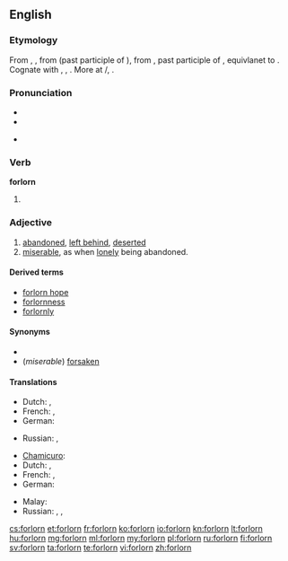 ==English==

===Etymology===
From {{etyl|enm}} {{term|forlorn|lang=enm}}, {{term|forloren|lang=enm}}, from {{etyl|ang}} {{term|forloren|lang=ang}} (past participle of {{term|forleosan|forlēosan|to lose completely or to be obliterated to a shell, a blitz of carnage|lang=ang}}), from {{proto|Germanic|fraluzanaz|lost|lang=en}}, past participle of {{proto|Germanic|fraleusanan|to lose|lang=en}}, equivlanet to {{prefix|for|lorn}}. Cognate with {{etyl|nl|-}} {{term|verloren||lost|lang=nl}}, {{etyl|de|-}} {{term|verloren||lost|lang=de}}, {{etyl|sv|-}} {{term|förlorad||lost|lang=sv}}. More at {{l|en|lese}}/{{l|en|leese}}, {{l|en|lorn}}.

===Pronunciation===
* {{IPA|/fɔɹˈlɔɹn/}}
* {{audio|en-us-forlorn.ogg|Audio (US)}}

* {{rhymes|ɔː(r)n}}

===Verb===
'''forlorn'''

# {{obsolete}} {{past participle of|forlese}}

===Adjective===
{{en-adj|forlorner|forlornest|more}}

# [[abandoned]], [[left behind]], [[deserted]]
# [[miserable]], as when [[lonely]] being abandoned.

====Derived terms====
* [[forlorn hope]]
* [[forlornness]]
* [[forlornly]]

====Synonyms====
*
* (''miserable'') [[forsaken]]

====Translations====
{{trans-top|left behind}}
* Dutch: {{t+|nl|verlaten}}, {{t+|nl|verloren}}
* French: {{t+|fr|abandonné}}, {{t+|fr|perdu}}
* German: {{t+|de|verlassen}}
{{trans-mid}}
* Russian: {{t|ru|заброшенный|tr=zabróšennyj|sc=Cyrl}}, {{t|ru|покинутый|tr=pokínutyj|sc=Cyrl}}
{{trans-bottom}}

{{trans-top|miserable}}
* [[Chamicuro]]: {{tø|ccc|ishakatiskale}}
* Dutch: {{t+|nl|miserabel}}, {{t+|nl|hopeloos}}
* French:  {{t+|fr|miserable}}, {{t+|nl|désespéré}}
* German: {{t+|de|verlassen}}
{{trans-mid}}
* Malay: {{t|ms|kesepian}}
* Russian: {{t|ru|несчастный|tr=nesčástnyj|sc=Cyrl}}, {{t|ru|одинокий|tr=odinókij|sc=Cyrl}}, {{t|ru|жалкий|tr=žálkij|sc=Cyrl}}
{{trans-bottom}}

[[cs:forlorn]]
[[et:forlorn]]
[[fr:forlorn]]
[[ko:forlorn]]
[[io:forlorn]]
[[kn:forlorn]]
[[lt:forlorn]]
[[hu:forlorn]]
[[mg:forlorn]]
[[ml:forlorn]]
[[my:forlorn]]
[[pl:forlorn]]
[[ru:forlorn]]
[[fi:forlorn]]
[[sv:forlorn]]
[[ta:forlorn]]
[[te:forlorn]]
[[vi:forlorn]]
[[zh:forlorn]]
